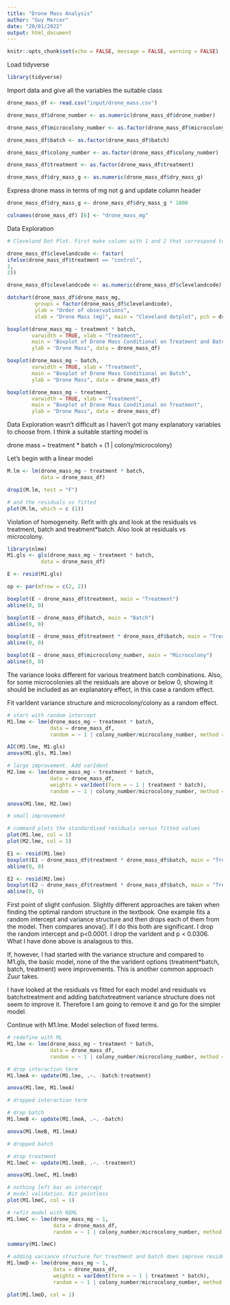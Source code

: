 ```yaml
---
title: "Drone Mass Analysis"
author: "Guy Mercer"
date: "20/01/2022"
output: html_document
---
```


```r
knitr::opts_chunk$set(echo = FALSE, message = FALSE, warning = FALSE)
```

Load tidyverse

```r
library(tidyverse)
```

Import data and give all the variables the suitable class

```r
drone_mass_df <- read.csv("input/drone_mass.csv")

drone_mass_df$drone_number <- as.numeric(drone_mass_df$drone_number)

drone_mass_df$microcolony_number <- as.factor(drone_mass_df$microcolony_number)

drone_mass_df$batch <- as.factor(drone_mass_df$batch)

drone_mass_df$colony_number <- as.factor(drone_mass_df$colony_number)

drone_mass_df$treatment <- as.factor(drone_mass_df$treatment)

drone_mass_df$dry_mass_g <- as.numeric(drone_mass_df$dry_mass_g)
```

Express drone mass in terms of mg not g and update column header

```r
drone_mass_df$dry_mass_g <- drone_mass_df$dry_mass_g * 1000

colnames(drone_mass_df) [6] <- "drone_mass_mg"
```

Data Exploration

```r
# Cleveland Dot Plot. First make column with 1 and 2 that correspond to Treatment levels

drone_mass_df$clevelandcode <- factor(
ifelse(drone_mass_df$treatment == "control",
1,
2))

drone_mass_df$clevelandcode <- as.numeric(drone_mass_df$clevelandcode)

dotchart(drone_mass_df$drone_mass_mg,
         groups = factor(drone_mass_df$clevelandcode),
         ylab = "Order of observations",
         xlab = "Drone Mass (mg)", main = "Cleveland dotplot", pch = drone_mass_df$clevelandcode)

boxplot(drone_mass_mg ~ treatment * batch,
        varwidth = TRUE, xlab = "Treatment",
        main = "Boxplot of Drone Mass Conditional on Treatment and Batch", 
        ylab = "Drone Mass", data = drone_mass_df)

boxplot(drone_mass_mg ~ batch,
        varwidth = TRUE, xlab = "Treatment",
        main = "Boxplot of Drone Mass Conditional on Batch", 
        ylab = "Drone Mass", data = drone_mass_df)

boxplot(drone_mass_mg ~ treatment,
        varwidth = TRUE, xlab = "Treatment",
        main = "Boxplot of Drone Mass Conditional on Treatment", 
        ylab = "Drone Mass", data = drone_mass_df)
```

Data Exploration wasn't difficult as I haven't got many explanatory variables to choose from. I think a suitable starting model is

drone mass ~ treatment * batch + (1 | colony/microcolony) 

Let's begin with a linear model

```r
M.lm <- lm(drone_mass_mg ~ treatment * batch,
           data = drone_mass_df)

drop1(M.lm, test = "F")

# and the residuals vs fitted
plot(M.lm, which = c (1))
```

Violation of homogeneity. Refit with gls and look at the residuals vs treatment, batch and treatment*batch. Also look at residuals vs microcolony. 

```r
library(nlme)
M1.gls <- gls(drone_mass_mg ~ treatment * batch,
           data = drone_mass_df)

E <- resid(M1.gls)

op <- par(mfrow = c(2, 2))

boxplot(E ~ drone_mass_df$treatment, main = "Treatment")
abline(0, 0)

boxplot(E ~ drone_mass_df$batch, main = "Batch")
abline(0, 0)

boxplot(E ~ drone_mass_df$treatment * drone_mass_df$batch, main = "Treatment & Batch")
abline(0, 0)

boxplot(E ~ drone_mass_df$microcolony_number, main = "Microcolony")
abline(0, 0)
```

The variance looks different for various treatment batch combinations. Also, for some microcolonies all the residuals are above or below 0, showing it should be included as an explanatory effect, in this case a random effect. 

Fit varIdent variance structure and microcolony/colony as a random effect. 

```r
# start with random intercept
M1.lme <- lme(drone_mass_mg ~ treatment * batch,
              data = drone_mass_df,
              random = ~ 1 | colony_number/microcolony_number, method = "REML")

AIC(M1.lme, M1.gls)
anova(M1.gls, M1.lme)

# large improvement. Add varIdent
M2.lme <- lme(drone_mass_mg ~ treatment * batch,
              data = drone_mass_df,
              weights = varIdent(form = ~ 1 | treatment * batch),
              random = ~ 1 | colony_number/microcolony_number, method = "REML")

anova(M1.lme, M2.lme)

# small improvement

# command plots the standardised residuals versus fitted values
plot(M1.lme, col = 1) 
plot(M2.lme, col = 1) 

E1 <- resid(M1.lme)
boxplot(E1 ~ drone_mass_df$treatment * drone_mass_df$batch, main = "Treatment & Batch")
abline(0, 0)

E2 <- resid(M2.lme)
boxplot(E2 ~ drone_mass_df$treatment * drone_mass_df$batch, main = "Treatment & Batch")
abline(0, 0)
```

First point of slight confusion. Slightly different approaches are taken when finding the optimal random structure in the textbook. One example fits a random intercept and variance structure and then drops each of them from the model. Then compares anova(). If I do this both are significant. I drop the random intercept and p<0.0001. I drop the varIdent and p < 0.0306. What I have done above is analagous to this. 

If, however, I had started with the variance structure and compared to M1.gls, the basic model, none of the the varIdent options (treatment*batch, batch, treatment) were improvements. This is another common approach Zuur takes. 

I have looked at the residuals vs fitted for each model and residuals vs batchxtreatment and adding batchxtreatment variance structure does not seem to improve it. Therefore I am going to remove it and go for the simpler model.

Continue with M1.lme. Model selection of fixed terms.

```r
# redefine with ML
M1.lme <- lme(drone_mass_mg ~ treatment * batch,
              data = drone_mass_df,
              random = ~ 1 | colony_number/microcolony_number, method = "ML")

# drop interaction term
M1.lmeA <- update(M1.lme, .~. -batch:treatment)

anova(M1.lme, M1.lmeA)

# dropped interaction term

# drop batch
M1.lmeB <- update(M1.lmeA, .~. -batch)

anova(M1.lmeB, M1.lmeA)

# dropped batch

# drop treatment 
M1.lmeC <- update(M1.lmeB, .~. -treatment)

anova(M1.lmeC, M1.lmeB)

# nothing left bar an intercept
# model validation. Bit pointless
plot(M1.lmeC, col = 1)

# refit model with REML
M1.lmeC <- lme(drone_mass_mg ~ 1,
               data = drone_mass_df,
               random = ~ 1 | colony_number/microcolony_number, method = "REML")

summary(M1.lmeC)

# adding variance structure for treatment and batch does improve residuals slightly. 
M1.lmeD <- lme(drone_mass_mg ~ 1,
               data = drone_mass_df,
               weights = varIdent(form = ~ 1 | treatment * batch),
               random = ~ 1 | colony_number/microcolony_number, method = "REML")

plot(M1.lmeD, col = 1)
```


